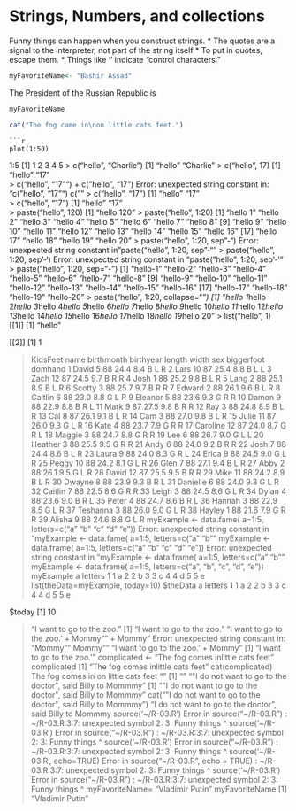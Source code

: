 # Strings, Numbers, and collections

Funny things can happen when you construct strings. 
* The quotes are a signal to the interpreter, not part of the string itself
* To put in quotes, escape them. 
* Things like '\n' indicate "control characters." 
```r
myFavoriteName<- "Bashir Assad"
```



The President of the Russian Republic is 
```r
myFavoriteName
```

```r
cat("The fog came in\non little cats feet.")
```

```
```r
plot(1:50)
```
 1:5
[1] 1 2 3 4 5
> c("hello", "Charlie")
[1] "hello"   "Charlie"
> c("hello", 17)
[1] "hello" "17"   
> c("hello", "17"")
+ c("hello", "17")
Error: unexpected string constant in:
"c("hello", "17"")
c(""
> c("hello", "17")
[1] "hello" "17"   
> c("hello", "17")
[1] "hello" "17"   
> paste("hello", 120)
[1] "hello 120"
> paste("hello", 1:20)
 [1] "hello 1"  "hello 2"  "hello 3"  "hello 4"  "hello 5"  "hello 6"  "hello 7"  "hello 8" 
 [9] "hello 9"  "hello 10" "hello 11" "hello 12" "hello 13" "hello 14" "hello 15" "hello 16"
[17] "hello 17" "hello 18" "hello 19" "hello 20"
> paste("hello", 1:20, sep"-")
Error: unexpected string constant in "paste("hello", 1:20, sep"-""
> paste("hello", 1:20, sep'-')
Error: unexpected string constant in "paste("hello", 1:20, sep'-'"
> paste("hello", 1:20, sep="-")
 [1] "hello-1"  "hello-2"  "hello-3"  "hello-4"  "hello-5"  "hello-6"  "hello-7"  "hello-8" 
 [9] "hello-9"  "hello-10" "hello-11" "hello-12" "hello-13" "hello-14" "hello-15" "hello-16"
[17] "hello-17" "hello-18" "hello-19" "hello-20"
> paste("hello", 1:20, collapse="*")
[1] "hello 1*hello 2*hello 3*hello 4*hello 5*hello 6*hello 7*hello 8*hello 9*hello 10*hello 11*hello 12*hello 13*hello 14*hello 15*hello 16*hello 17*hello 18*hello 19*hello 20"
> list("hello", 1)
[[1]]
[1] "hello"

[[2]]
[1] 1

> KidsFeet
       name birthmonth birthyear length width sex biggerfoot domhand
1     David          5        88   24.4   8.4   B          L       R
2      Lars         10        87   25.4   8.8   B          L       L
3      Zach         12        87   24.5   9.7   B          R       R
4      Josh          1        88   25.2   9.8   B          L       R
5      Lang          2        88   25.1   8.9   B          L       R
6    Scotty          3        88   25.7   9.7   B          R       R
7    Edward          2        88   26.1   9.6   B          L       R
8   Caitlin          6        88   23.0   8.8   G          L       R
9   Eleanor          5        88   23.6   9.3   G          R       R
10    Damon          9        88   22.9   8.8   B          R       L
11     Mark          9        87   27.5   9.8   B          R       R
12      Ray          3        88   24.8   8.9   B          L       R
13      Cal          8        87   26.1   9.1   B          L       R
14      Cam          3        88   27.0   9.8   B          L       R
15    Julie         11        87   26.0   9.3   G          L       R
16     Kate          4        88   23.7   7.9   G          R       R
17 Caroline         12        87   24.0   8.7   G          R       L
18   Maggie          3        88   24.7   8.8   G          R       R
19      Lee          6        88   26.7   9.0   G          L       L
20  Heather          3        88   25.5   9.5   G          R       R
21     Andy          6        88   24.0   9.2   B          R       R
22     Josh          7        88   24.4   8.6   B          L       R
23    Laura          9        88   24.0   8.3   G          R       L
24    Erica          9        88   24.5   9.0   G          L       R
25    Peggy         10        88   24.2   8.1   G          L       R
26     Glen          7        88   27.1   9.4   B          L       R
27     Abby          2        88   26.1   9.5   G          L       R
28    David         12        87   25.5   9.5   B          R       R
29     Mike         11        88   24.2   8.9   B          L       R
30   Dwayne          8        88   23.9   9.3   B          R       L
31 Danielle          6        88   24.0   9.3   G          L       R
32  Caitlin          7        88   22.5   8.6   G          R       R
33    Leigh          3        88   24.5   8.6   G          L       R
34    Dylan          4        88   23.6   9.0   B          R       L
35    Peter          4        88   24.7   8.6   B          R       L
36   Hannah          3        88   22.9   8.5   G          L       R
37 Teshanna          3        88   26.0   9.0   G          L       R
38   Hayley          1        88   21.6   7.9   G          R       R
39   Alisha          9        88   24.6   8.8   G          L       R
> myExample <- data.fame( a=1:5, letters=c("a" "b" "c" "d" "e"))
Error: unexpected string constant in "myExample <- data.fame( a=1:5, letters=c("a" "b""
> myExample <- data.frame( a=1:5, letters=c("a" "b" "c" "d" "e"))
Error: unexpected string constant in "myExample <- data.frame( a=1:5, letters=c("a" "b""
> myExample <- data.frame( a=1:5, letters=c("a", "b", "c", "d", "e"))
> myExample
  a letters
1 1       a
2 2       b
3 3       c
4 4       d
5 5       e
> list(theData=myExample, today=10)
$theData
  a letters
1 1       a
2 2       b
3 3       c
4 4       d
5 5       e

$today
[1] 10

> "I want to go to the zoo."
[1] "I want to go to the zoo."
> "I want to go to the zoo.'
+ Mommy""
+ Mommy"
Error: unexpected string constant in:
"Mommy""
Mommy""
> "I want to go to the zoo.'
+ Mommy"
[1] "I want to go to the zoo.'\nMommy"
> complicated <- "The fog comes in\non little cats feet"
> complicated
[1] "The fog comes in\non little cats feet"
> cat(complicated)
The fog comes in
on little cats feet
> ""
[1] ""
> "\"I do not want to go to the doctor\", said Billy to Mommmy"
[1] "\"I do not want to go to the doctor\", said Billy to Mommmy"
> cat("\"I do not want to go to the doctor\", said Billy to Mommmy")
"I do not want to go to the doctor", said Billy to Mommmy
> source('~/R-03.R')
Error in source("~/R-03.R") : ~/R-03.R:3:7: unexpected symbol
2: 
3: Funny things
        ^
> source('~/R-03.R')
Error in source("~/R-03.R") : ~/R-03.R:3:7: unexpected symbol
2: 
3: Funny things
        ^
> source('~/R-03.R')
Error in source("~/R-03.R") : ~/R-03.R:3:7: unexpected symbol
2: 
3: Funny things
        ^
> source('~/R-03.R', echo=TRUE)
Error in source("~/R-03.R", echo = TRUE) : 
  ~/R-03.R:3:7: unexpected symbol
2: 
3: Funny things
        ^
> source('~/R-03.R')
Error in source("~/R-03.R") : ~/R-03.R:3:7: unexpected symbol
2: 
3: Funny things
        ^
> myFavoriteName= "Vladimir Putin"
> myFavoriteName
[1] "Vladimir Putin"